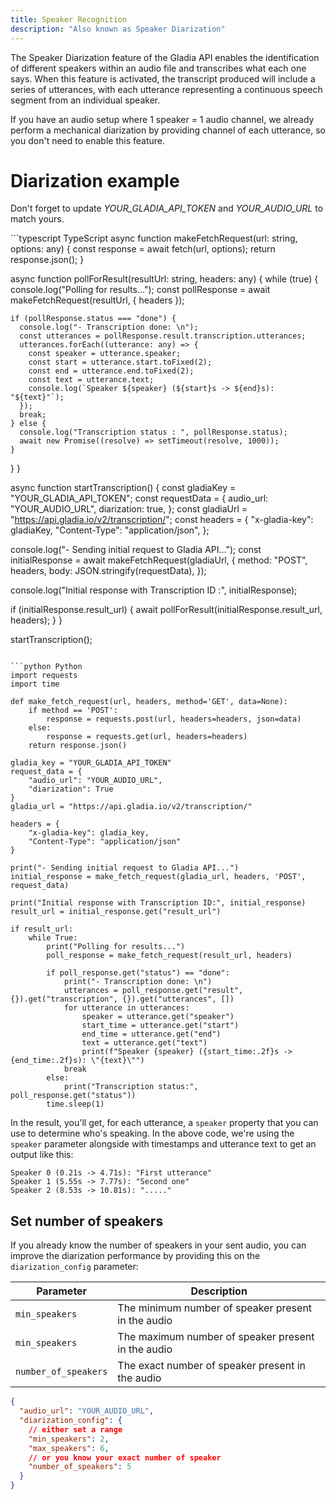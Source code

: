 ```yaml
---
title: Speaker Recognition
description: "Also known as Speaker Diarization"
---
```


The Speaker Diarization feature of the Gladia API enables the identification of different speakers within an audio
 file and transcribes what each one says. 
 When this feature is activated, the transcript produced will include a series of utterances,
  with each utterance representing a continuous speech segment from an individual speaker.

<Note>
If you have an audio setup where 1 speaker = 1 audio channel, we already perform a mechanical diarization by providing
channel of each utterance, so you don't need to enable this feature.
</Note>


# Diarization example

<Tip>Don't forget to update *YOUR_GLADIA_API_TOKEN* and *YOUR_AUDIO_URL* to match yours.</Tip>

<CodeGroup>
```typescript TypeScript
async function makeFetchRequest(url: string, options: any) {
  const response = await fetch(url, options);
  return response.json();
}

async function pollForResult(resultUrl: string, headers: any) {
  while (true) {
    console.log("Polling for results...");
    const pollResponse = await makeFetchRequest(resultUrl, { headers });

    if (pollResponse.status === "done") {
      console.log("- Transcription done: \n");
      const utterances = pollResponse.result.transcription.utterances;
      utterances.forEach((utterance: any) => {
        const speaker = utterance.speaker;
        const start = utterance.start.toFixed(2);
        const end = utterance.end.toFixed(2);
        const text = utterance.text;
        console.log(`Speaker ${speaker} (${start}s -> ${end}s): "${text}"`);
      });
      break;
    } else {
      console.log("Transcription status : ", pollResponse.status);
      await new Promise((resolve) => setTimeout(resolve, 1000));
    }
  }
}

async function startTranscription() {
  const gladiaKey = "YOUR_GLADIA_API_TOKEN";
  const requestData = {
    audio_url:
      "YOUR_AUDIO_URL",
    diarization: true,
  };
  const gladiaUrl = "https://api.gladia.io/v2/transcription/";
  const headers = {
    "x-gladia-key": gladiaKey,
    "Content-Type": "application/json",
  };

  console.log("- Sending initial request to Gladia API...");
  const initialResponse = await makeFetchRequest(gladiaUrl, {
    method: "POST",
    headers,
    body: JSON.stringify(requestData),
  });

  console.log("Initial response with Transcription ID :", initialResponse);

  if (initialResponse.result_url) {
    await pollForResult(initialResponse.result_url, headers);
  }
}

startTranscription();

```

```python Python
import requests
import time

def make_fetch_request(url, headers, method='GET', data=None):
    if method == 'POST':
        response = requests.post(url, headers=headers, json=data)
    else:
        response = requests.get(url, headers=headers)
    return response.json()

gladia_key = "YOUR_GLADIA_API_TOKEN"
request_data = {
    "audio_url": "YOUR_AUDIO_URL",
    "diarization": True
}
gladia_url = "https://api.gladia.io/v2/transcription/"

headers = {
    "x-gladia-key": gladia_key,
    "Content-Type": "application/json"
}

print("- Sending initial request to Gladia API...")
initial_response = make_fetch_request(gladia_url, headers, 'POST', request_data)

print("Initial response with Transcription ID:", initial_response)
result_url = initial_response.get("result_url")

if result_url:
    while True:
        print("Polling for results...")
        poll_response = make_fetch_request(result_url, headers)

        if poll_response.get("status") == "done":
            print("- Transcription done: \n")
            utterances = poll_response.get("result", {}).get("transcription", {}).get("utterances", [])
            for utterance in utterances:
                speaker = utterance.get("speaker")
                start_time = utterance.get("start")
                end_time = utterance.get("end")
                text = utterance.get("text")
                print(f"Speaker {speaker} ({start_time:.2f}s -> {end_time:.2f}s): \"{text}\"")
            break
        else:
            print("Transcription status:", poll_response.get("status"))
        time.sleep(1)

```
</CodeGroup>


In the result, you'll get, for each utterance, a `speaker` property that you can use to determine who's speaking. 
In the above code, we're using the `speaker` parameter alongside with timestamps and utterance text to get an
 output like this:

```
Speaker 0 (0.21s -> 4.71s): "First utterance"
Speaker 1 (5.55s -> 7.77s): "Second one"
Speaker 2 (8.53s -> 10.81s): "....."
```

## Set number of speakers

If you already know the number of speakers in your sent audio, you can improve the diarization performance by providing
 this on the `diarization_config` parameter:


| Parameter | Description |
| --------  |   ---------    |
| `min_speakers` | The minimum number of speaker present in the audio       |
| `min_speakers` | The maximum number of speaker present in the audio       |
| `number_of_speakers` | The exact number of speaker present in the audio   |

```json request data
{
  "audio_url": "YOUR_AUDIO_URL",
  "diarization_config": {
    // either set a range
    "min_speakers": 2,
    "max_speakers": 6,
    // or you know your exact number of speaker 
    "number_of_speakers": 5
  }
}
```

